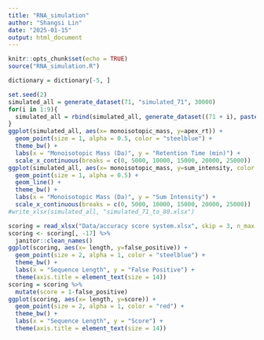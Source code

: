 ```yaml
---
title: "RNA_simulation"
author: "Shangsi Lin"
date: "2025-01-15"
output: html_document
---
```


```r
knitr::opts_chunk$set(echo = TRUE)
source("RNA_simulation.R")
```


```r
dictionary = dictionary[-5, ]

set.seed(2)
simulated_all = generate_dataset(71, "simulated_71", 30000)
for(i in 1:9){
  simulated_all = rbind(simulated_all, generate_dataset((71 + i), paste0("simulated_", as.character(i + 71)), i * 10000 + 30000))
}
ggplot(simulated_all, aes(x= monoisotopic_mass, y=apex_rt)) + 
  geom_point(size = 1, alpha = 0.5, color = "steelblue") + 
  theme_bw() +
  labs(x = "Monoisotopic Mass (Da)", y = "Retention Time (min)") +
  scale_x_continuous(breaks = c(0, 5000, 10000, 15000, 20000, 25000))
ggplot(simulated_all, aes(x= monoisotopic_mass, y=sum_intensity, color = RNA_name, group=interaction(RNA_name, ladder_type))) + 
  geom_point(size = 1, alpha = 0.5) + 
  geom_line() +
  theme_bw() +
  labs(x = "Monoisotopic Mass (Da)", y = "Sum Intensity") +
  scale_x_continuous(breaks = c(0, 5000, 10000, 15000, 20000, 25000))
#write_xlsx(simulated_all, "simulated_71_to_80.xlsx")
```

```r
scoring = read_xlsx("Data/accuracy score system.xlsx", skip = 3, n_max = 100)
scoring <- scoring[, -17] %>% 
  janitor::clean_names()
ggplot(scoring, aes(x= length, y=false_positive)) + 
  geom_point(size = 2, alpha = 1, color = "steelblue") + 
  theme_bw() +
  labs(x = "Sequence Length", y = "False Positive") +
  theme(axis.title = element_text(size = 14))
scoring = scoring %>% 
  mutate(score = 1-false_positive)
ggplot(scoring, aes(x= length, y=score)) + 
  geom_point(size = 2, alpha = 1, color = "red") + 
  theme_bw() +
  labs(x = "Sequence Length", y = "Score") +
  theme(axis.title = element_text(size = 14))
```

